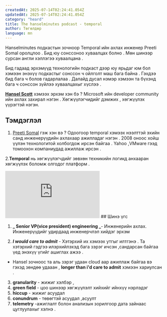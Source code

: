 ```yaml
---
createdAt: 2025-07-14T02:24:41.054Z
updatedAt: 2025-07-14T02:24:41.054Z
category: "heard"
title: The hanselminutes podcast - temporal
author: Төгөлдөр
language: mn
---
```


Hanselminutes подкастын зочноор Temporal ийн ахлах инженер Preeti Somal оролцлоо . Бид юу сонссоноо хуваалцах болно . Мөн шинээр сурсан англи хэллэгээ хуваалцана .

Бид гадаад эрхэмүүд технологийн подкаст дээр юу ярьдаг юм бол хэмээн энэхүү подкастыг сонссон ч ойлголт маш бага байна . Гэхдээ бид бага ч болов гадарлалаа . Далайд дусал нэмэр хэмээн та бүхэнд бага ч сонссон зүйлээ хуваалцахыг хүслээ .

[**Hansel Scott**](https://www.hanselman.com/about) хэмээх эрхэм хэн бэ ?
Microsoft ийн developer community ийн ахлах захирал нэгэн . Хөгжүүлэгчидийг дэмжих , хөгжүүлэх үүрэгтэй нэгэн.

## Тэмдэглэл

1. [Preeti Somal](https://www.linkedin.com/in/preeti-somal-131890/) гэж хэн вэ ? Одоогоор temporal хэмээх нээлттэй эхийн санд инженерүүдийн ахлахаар ажилладаг нэгэн . 2008 оноос хойш үүлэн технологитой холбогдож ирсэн байгаа . Yahoo ,VMware гээд томоохон компаниудад ажиллаж ирсэн .

2.**Temporal** нь хөгжүүлэгчдийг зөвхөн техникийн логикд анхааран хөгжүүлэх боломж олгодог платформ .

<iframe
  className="
  w-full h-auto sm:h-[315px]"
  src="https://www.youtube.com/embed/EP4ZphzqqS0?si=sdyEREm3Lgv-gDIM"
  title="YouTube video player"
  frameBorder="0"
  allow="accelerometer; autoplay; clipboard-write; encrypted-media; gyroscope; picture-in-picture; web-share"
  referrerPolicy="strict-origin-when-cross-origin"
  allowFullScreen
></iframe>
## Шинэ үгс

1. **_ Senior VP(vice president) engineering _**- Инженерийн ахлах. Инженерүүдийг удирдаад инженерчлэл хийдэг эрхэм

2. **_I would care to admit_** - Хэтэрхий их хэмээх утгыг илтгэнэ . Та хэтэрхий гэдгээ илэрхийлэхэд бага зэрэг ичсэн ,сандарсан байгаа үед энэхүү үгийг ашиглах ажээ .

- Hansel зочноос та аль зэрэг удаан cloud аар ажиллаж байгаа вэ гэхэд зөндөө удааан , **longer than i'd care to admit** хэмээн хариулсан .

3. **granularity** - жижиг хэлбэр ,
4. **green field** - цоо шинээр хөгжүүлэлт хийхийг ийнхүү нэрлэдэг
5. **hiccup** - жижиг асуудал
6. **conundrum** - төвөгтэй асуудал ,асуулт
7. **telemetry** -ажиглалт болон анализын зорилгоор дата зайнаас цуглуулахыг хэлнэ .
